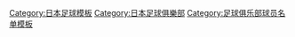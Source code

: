 [[Category:日本足球模板|Category:日本足球模板]]
[[Category:日本足球俱樂部|Category:日本足球俱樂部]]
[[Category:足球俱乐部球员名单模板|Category:足球俱乐部球员名单模板]]